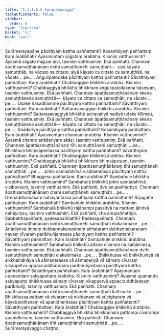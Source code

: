 ```yaml
---
title: "1.1.1.5.6 Surāpānavagga"
tableOfContents: false
sidebar:
  order: 6
type: "tipitaka"
basket: "vi"
book: "pari"
---
```



<DynamicBreadcrumb />

<Division number="104" book="pari">

<Paragraph number="174" book="pari">
Surāmerayapāne pācittiyaṃ kattha paññattanti? Kosambiyaṃ paññattaṃ. Kaṃ ārabbhāti? Āyasmantaṃ sāgataṃ ārabbha. Kismiṃ vatthusminti? Āyasmā sāgato majjaṃ pivi, tasmiṃ vatthusmiṃ. Ekā paññatti. Channaṃ āpattisamuṭṭhānānaṃ dvīhi samuṭṭhānehi samuṭṭhāti—  siyā kāyato samuṭṭhāti, na vācato na cittato; siyā kāyato ca cittato ca samuṭṭhāti, na vācato …pe… .
</Paragraph>

</Division>
<Division number="105" book="pari">

<Paragraph number="175" book="pari">
Aṅgulipatodake pācittiyaṃ kattha paññattanti? Sāvatthiyaṃ paññattaṃ. Kaṃ ārabbhāti? Chabbaggiye bhikkhū ārabbha. Kismiṃ vatthusminti? Chabbaggiyā bhikkhū bhikkhuṃ aṅgulipatodakena hāsesuṃ, tasmiṃ vatthusmiṃ. Ekā paññatti. Channaṃ āpattisamuṭṭhānānaṃ ekena samuṭṭhānena samuṭṭhāti—  kāyato ca cittato ca samuṭṭhāti, na vācato …pe… .
</Paragraph>

</Division>
<Division number="106" book="pari">

<Paragraph number="176" book="pari">
Udake hasadhamme pācittiyaṃ kattha paññattanti? Sāvatthiyaṃ paññattaṃ. Kaṃ ārabbhāti? Sattarasavaggiye bhikkhū ārabbha. Kismiṃ vatthusminti? Sattarasavaggiyā bhikkhū aciravatiyā nadiyā udake kīḷiṃsu, tasmiṃ vatthusmiṃ. Ekā paññatti. Channaṃ āpattisamuṭṭhānānaṃ ekena samuṭṭhānena samuṭṭhāti—  kāyato ca cittato ca samuṭṭhāti, na vācato …pe… .
</Paragraph>

</Division>
<Division number="107" book="pari">

<Paragraph number="177" book="pari">
Anādariye pācittiyaṃ kattha paññattanti? Kosambiyaṃ paññattaṃ. Kaṃ ārabbhāti? Āyasmantaṃ channaṃ ārabbha. Kismiṃ vatthusminti? Āyasmā channo anādariyaṃ akāsi, tasmiṃ vatthusmiṃ. Ekā paññatti. Channaṃ āpattisamuṭṭhānānaṃ tīhi samuṭṭhānehi samuṭṭhāti …pe… .
</Paragraph>

</Division>
<Division number="108" book="pari">

<Paragraph number="178" book="pari">
Bhikkhuṃ bhiṃsāpentassa pācittiyaṃ kattha paññattanti? Sāvatthiyaṃ paññattaṃ. Kaṃ ārabbhāti? Chabbaggiye bhikkhū ārabbha. Kismiṃ vatthusminti? Chabbaggiyā bhikkhū bhikkhuṃ bhiṃsāpesuṃ, tasmiṃ vatthusmiṃ. Ekā paññatti. Channaṃ āpattisamuṭṭhānānaṃ tīhi samuṭṭhānehi samuṭṭhāti …pe… .
</Paragraph>

</Division>
<Division number="109" book="pari">

<Paragraph number="179" book="pari">
Jotiṃ samādahitvā visibbentassa pācittiyaṃ kattha paññattanti? Bhaggesu paññattaṃ. Kaṃ ārabbhāti? Sambahule bhikkhū ārabbha. Kismiṃ vatthusminti? Sambahulā bhikkhū jotiṃ samādahitvā visibbesuṃ, tasmiṃ vatthusmiṃ. Ekā paññatti, dve anupaññattiyo. Channaṃ āpattisamuṭṭhānānaṃ chahi samuṭṭhānehi samuṭṭhāti …pe… .
</Paragraph>

</Division>
<Division number="110" book="pari">

<Paragraph number="180" book="pari">
Orenaddhamāsaṃ nahāyantassa pācittiyaṃ kattha paññattanti? Rājagahe paññattaṃ. Kaṃ ārabbhāti? Sambahule bhikkhū ārabbha. Kismiṃ vatthusminti? Sambahulā bhikkhū rājānampi passitvā na mattaṃ jānitvā nahāyiṃsu, tasmiṃ vatthusmiṃ. Ekā paññatti, cha anupaññattiyo. Sabbatthapaññatti, padesapaññattīti? Padesapaññatti. Channaṃ āpattisamuṭṭhānānaṃ dvīhi samuṭṭhānehi samuṭṭhāti eḷakalomake …pe… .
</Paragraph>

</Division>
<Division number="111" book="pari">

<Paragraph number="181" book="pari">
Anādiyitvā tiṇṇaṃ dubbaṇṇakaraṇānaṃ aññataraṃ dubbaṇṇakaraṇaṃ navaṃ cīvaraṃ paribhuñjantassa pācittiyaṃ kattha paññattanti? Sāvatthiyaṃ paññattaṃ. Kaṃ ārabbhāti? Sambahule bhikkhū ārabbha. Kismiṃ vatthusminti? Sambahulā bhikkhū attano cīvaraṃ na sañjāniṃsu, tasmiṃ vatthusmiṃ. Ekā paññatti. Channaṃ āpattisamuṭṭhānānaṃ dvīhi samuṭṭhānehi samuṭṭhāti eḷakalomake …pe… .
</Paragraph>

</Division>
<Division number="112" book="pari">

<Paragraph number="182" book="pari">
Bhikkhussa vā bhikkhuniyā vā sikkhamānāya vā sāmaṇerassa vā sāmaṇeriyā vā sāmaṃ cīvaraṃ vikappetvā appaccuddhāraṇaṃ paribhuñjantassa pācittiyaṃ kattha paññattanti? Sāvatthiyaṃ paññattaṃ. Kaṃ ārabbhāti? Āyasmantaṃ upanandaṃ sakyaputtaṃ ārabbha. Kismiṃ vatthusminti? Āyasmā upanando sakyaputto bhikkhussa sāmaṃ cīvaraṃ vikappetvā appaccuddhāraṇaṃ paribhuñji, tasmiṃ vatthusmiṃ. Ekā paññatti. Channaṃ āpattisamuṭṭhānānaṃ dvīhi samuṭṭhānehi samuṭṭhāti kathinake …pe… .
</Paragraph>

</Division>
<Division number="113" book="pari">

<Paragraph number="183" book="pari">
Bhikkhussa pattaṃ vā cīvaraṃ vā nisīdanaṃ vā sūcigharaṃ vā kāyabandhanaṃ vā apanidhentassa pācittiyaṃ kattha paññattanti? Sāvatthiyaṃ paññattaṃ. Kaṃ ārabbhāti? Chabbaggiye bhikkhū ārabbha. Kismiṃ vatthusminti? Chabbaggiyā bhikkhū bhikkhūnaṃ pattampi cīvarampi apanidhesuṃ, tasmiṃ vatthusmiṃ. Ekā paññatti. Channaṃ āpattisamuṭṭhānānaṃ tīhi samuṭṭhānehi samuṭṭhāti …pe… .

</Paragraph>
</Division>

<Paragraph number="184" type="center" book="pari">
Surāmerayavaggo chaṭṭho.
</Paragraph>
